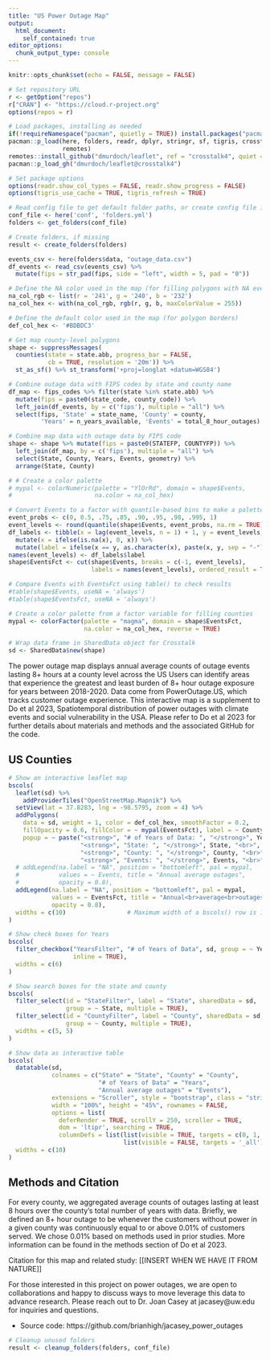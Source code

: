 ```yaml
---
title: "US Power Outage Map"
output: 
  html_document:
    self_contained: true
editor_options: 
  chunk_output_type: console
---
```


```r
knitr::opts_chunk$set(echo = FALSE, message = FALSE)
```

```r
# Set repository URL
r <- getOption("repos")
r["CRAN"] <- "https://cloud.r-project.org"
options(repos = r)

# Load packages, installing as needed
if(!requireNamespace("pacman", quietly = TRUE)) install.packages("pacman")
pacman::p_load(here, folders, readr, dplyr, stringr, sf, tigris, crosstalk, DT, 
               remotes)
remotes::install_github("dmurdoch/leaflet", ref = "crosstalk4", quiet = TRUE)
pacman::p_load_gh("dmurdoch/leaflet@crosstalk4")

# Set package options
options(readr.show_col_types = FALSE, readr.show_progress = FALSE)
options(tigris_use_cache = TRUE, tigris_refresh = TRUE)
```

```r
# Read config file to get default folder paths, or create config file if missing
conf_file <- here('conf', 'folders.yml')
folders <- get_folders(conf_file)
```

```r
# Create folders, if missing
result <- create_folders(folders)
```

```r
events_csv <- here(folders$data, "outage_data.csv")
df_events <- read_csv(events_csv) %>% 
  mutate(fips = str_pad(fips, side = "left", width = 5, pad = "0"))
```

```r
# Define the NA color used in the map (for filling polygons with NA events)
na_col_rgb <- list(r = '241', g = '240', b = '232')
na_col_hex <- with(na_col_rgb, rgb(r, g, b, maxColorValue = 255))

# Define the default color used in the map (for polygon borders)
def_col_hex <- '#BDBDC3'

# Get map county-level polygons
shape <- suppressMessages(
  counties(state = state.abb, progress_bar = FALSE, 
           cb = TRUE, resolution = '20m')) %>%
  st_as_sf() %>% st_transform('+proj=longlat +datum=WGS84')

# Combine outage data with FIPS codes by state and county name
df_map <- fips_codes %>% filter(state %in% state.abb) %>% 
  mutate(fips = paste0(state_code, county_code)) %>%
  left_join(df_events, by = c('fips'), multiple = "all") %>% 
  select(fips, 'State' = state_name, 'County' = county, 
         'Years' = n_years_available, 'Events' = total_8_hour_outages)

# Combine map data with outage data by FIPS code
shape <- shape %>% mutate(fips = paste0(STATEFP, COUNTYFP)) %>%
  left_join(df_map, by = c('fips'), multiple = "all") %>%
  select(State, County, Years, Events, geometry) %>%
  arrange(State, County)

# # Create a color palette
# mypal <- colorNumeric(palette = "YlOrRd", domain = shape$Events,
#                       na.color = na_col_hex)

# Convert Events to a factor with quantile-based bins to make a palette
event_probs <- c(0, 0.5, .75, .85, .90, .95, .98, .995, 1)
event_levels <- round(quantile(shape$Events, event_probs, na.rm = TRUE))
df_labels <- tibble(x = lag(event_levels, n = 1) + 1, y = event_levels) %>%
  mutate(x = ifelse(is.na(x), 0, x)) %>% 
  mutate(label = ifelse(x == y, as.character(x), paste(x, y, sep = "-")))
names(event_levels) <- df_labels$label
shape$EventsFct <- cut(shape$Events, breaks = c(-1, event_levels), 
                       labels = names(event_levels), ordered_result = TRUE)

# Compare Events with EventsFct using table() to check results
#table(shape$Events, useNA = 'always')
#table(shape$EventsFct, useNA = 'always')

# Create a color palette from a factor variable for filling counties
mypal <- colorFactor(palette = "magma", domain = shape$EventsFct, 
                     na.color = na_col_hex, reverse = TRUE)

# Wrap data frame in SharedData object for Crosstalk
sd <- SharedData$new(shape)
```

The power outage map displays annual average counts of outage events lasting 8+ hours at a county level across the US Users can identify areas that experience the greatest and least burden of 8+ hour outage exposure for years between 2018-2020. Data come from PowerOutage.US, which tracks customer outage experience. This interactive map is a supplement to Do et al 2023, Spatiotemporal distribution of power outages with climate events and social vulnerability in the USA. Please refer to Do et al 2023 for further details about materials and methods and the associated GitHub for the code. 

## US Counties

```r
# Show an interactive leaflet map
bscols(
  leaflet(sd) %>% 
    addProviderTiles("OpenStreetMap.Mapnik") %>%
  setView(lat = 37.8283, lng = -98.5795, zoom = 4) %>%
  addPolygons(
    data = sd, weight = 1, color = def_col_hex, smoothFactor = 0.2, 
    fillOpacity = 0.6, fillColor = ~ mypal(EventsFct), label = ~ County, 
    popup = ~ paste("<strong>", "# of Years of Data: ", "</strong>", Years, "<br>",
                    "<strong>", "State: ", "</strong>", State, "<br>",
                    "<strong>", "County: ", "</strong>", County, "<br>",
                    "<strong>", "Events: ", "</strong>", Events, "<br>")) %>%
  # addLegend(na.label = "NA", position = "bottomleft", pal = mypal, 
  #           values = ~ Events, title = "Annual average outages", 
  #           opacity = 0.8),
  addLegend(na.label = "NA", position = "bottomleft", pal = mypal,
            values = ~ EventsFct, title = "Annual<br>average<br>outages", 
            opacity = 0.8),
  widths = c(10)                 # Maximum width of a bscols() row is 12
)
```

```r
# Show check boxes for Years
bscols(
  filter_checkbox("YearsFilter", "# of Years of Data", sd, group = ~ Years,
                  inline = TRUE),
  widths = c(6)
)

# Show search boxes for the state and county
bscols(
  filter_select(id = "StateFilter", label = "State", sharedData = sd, 
                group = ~ State, multiple = TRUE),
  filter_select(id = "CountyFilter", label = "County", sharedData = sd, 
                group = ~ County, multiple = TRUE),
  widths = c(5, 5)
)
```

```r
# Show data as interactive table
bscols(
  datatable(sd, 
            colnames = c("State" = "State", "County" = "County", 
                         "# of Years of Data" = "Years", 
                         "Annual average outages" = "Events"),
            extensions = "Scroller", style = "bootstrap", class = "stripe",
            width = "100%", height = "45%", rownames = FALSE,
            options = list(
              deferRender = TRUE, scrollY = 250, scroller = TRUE, 
              dom = 'ltipr', searching = TRUE,
              columnDefs = list(list(visible = TRUE, targets = c(0, 1, 2, 3)),
                                list(visible = FALSE, targets = '_all')))),
  widths = c(10)
)
```

## Methods and Citation
For every county, we aggregated average counts of outages lasting at least 8 hours over the county’s total number of years with data. Briefly, we defined an 8+ hour outage to be whenever the customers without power in a given county was continuously equal to or above 0.01% of customers served. We chose 0.01% based on methods used in prior studies. More information can be found in the methods section of Do et al 2023.

Citation for this map and related study:
[[INSERT WHEN WE HAVE IT FROM NATURE]]

For those interested in this project on power outages, we are open to collaborations and happy to discuss ways to move leverage this data to advance research. Please reach out to Dr. Joan Casey at jacasey@uw.edu for inquiries and questions.

- Source code: https://github.com/brianhigh/jacasey_power_outages

```r
# Cleanup unused folders
result <- cleanup_folders(folders, conf_file)
```
